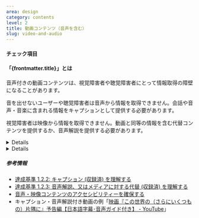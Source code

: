 ```yaml
---
area: design
category: contents
level: 2
title: 動画コンテンツ（音声を含む）
slug: video-and-audio
---
```



#### チェック項目

<Checkpoint title="動画にキャプションを提供する" />
<Checkpoint title="動画に音声解説を提供するか、代替コンテンツを提供する" />

#### 「{frontmatter.title}」とは

音声付きの動画コンテンツは、視覚障害者や聴覚障害者にとって情報取得の障壁になることがあります。

音を出せないユーザーや聴覚障害者は音声から情報を取得できません。会話や音声・音楽に含まれる情報をキャプションとして提供する必要があります。

視覚障害者は映像から情報を取得できません。動画と同等の情報を含む代替コンテンツを提供するか、音声解説を提供する必要があります。

<Details summary="キャプションとは">
  会話を文字にした字幕（subtitle）に対して、キャプション（caption）は動画の内容を理解するために必要な詳細な情報を含みます。たとえば効果音・音楽・笑い声・話者の特定・位置など。
</Details>

<Details summary="音声解説とは">
  主音声のトラックだけでは理解できない重要で視覚的な詳細を説明するために、音声トラックに追加されたナレーション。動作、登場人物、場面の変化、画面上のテキスト、及びその他の視覚的なコンテンツに関する情報など。
</Details>

##### 参考情報

- [達成基準 1.2.2: キャプション (収録済) を理解する](https://waic.jp/translations/WCAG21/Understanding/captions-prerecorded.html)
- [達成基準 1.2.3: 音声解説、又はメディアに対する代替 (収録済) を理解する](https://waic.jp/translations/WCAG21/Understanding/audio-description-or-media-alternative-prerecorded.html)
- [音声・映像コンテンツのアクセシビリティーを確保する](https://a11y-guidelines.freee.co.jp/explanations/multimedia-content-access.html)
- キャプション・音声解説付き動画の例「[映画『この世界の（さらにいくつもの）片隅に』予告編【日本語字幕･音声ガイド付き】 - YouTube](https://www.youtube.com/watch?v=Qww_dPwArVQ)」
